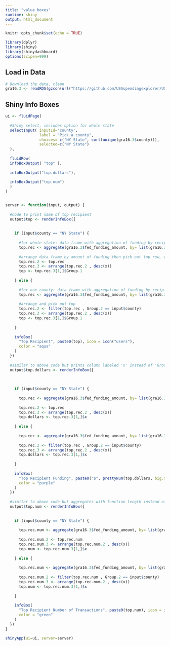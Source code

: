 ```yaml
---
title: "value boxes"
runtime: shiny
output: html_document
---
```


```r
knitr::opts_chunk$set(echo = TRUE)

library(dplyr)
library(shiny)
library(shinydashboard)
options(scipen=999)

```

## Load in Data

```r

# Download the data, clean
gra16.3 <- readRDS(gzcon(url("https://github.com/USAspendingexplorer/USAspending-explorer/blob/master/Data/Processed/NYgra16_cleaned.rds?raw=true")))

```

## Shiny Info Boxes

```r

ui <- fluidPage(
  
  #Shiny select, includes option for whole state
  selectInput( inputId='county', 
               label = "Pick a county",
               choices= c("NY State", sort(unique(gra16.3$county))),
               selected=c("NY State")
  ),
  
  fluidRow(
  infoBoxOutput( "top" ), 
  
  infoBoxOutput("top.dollars"),
  
  infoBoxOutput("top.num")
  )
)


server <- function(input, output) {
  
  #Code to print name of top recipient
  output$top <- renderInfoBox({
    
    
    if (input$county == "NY State") {
      
      #for whole state: data frame with aggregation of funding by recipient
      top.rec <- aggregate(gra16.3$fed_funding_amount, by= list(gra16.3$recipient_name), FUN = sum)
     
      #arrange data frame by amount of funding then pick out top row, which will be the recipient that gets the most funding, info box prints          that recipient's name 
      top.rec.2 <- top.rec
      top.rec.3 <- arrange(top.rec.2 , desc(x))
      top <- top.rec.3[1,]$Group.1
      
    } else {
      
      #for one county: data frame with aggregation of funding by recipient and county
      top.rec <- aggregate(gra16.3$fed_funding_amount, by= list(gra16.3$recipient_name, gra16.3$county), FUN = sum)
    
      #arrange and pick out top
      top.rec.2 <- filter(top.rec , Group.2 == input$county)
      top.rec.3 <- arrange(top.rec.2 , desc(x))
      top <- top.rec.3[1,]$Group.1
      
    }
    
    infoBox(
      "Top Recipient", paste0(top), icon = icon("users"),
      color = "aqua"
    )
  })
  
  #similar to above code but prints column labeled 'x' instead of 'Group.1' so prints amount of funding top recipient gets rather than name
  output$top.dollars <- renderInfoBox({
    
    
    
    if (input$county == "NY State") {
      
      top.rec <- aggregate(gra16.3$fed_funding_amount, by= list(gra16.3$recipient_name), FUN = sum)
      
      top.rec.2 <- top.rec
      top.rec.3 <- arrange(top.rec.2 , desc(x))
      top.dollars <- top.rec.3[1,]$x
      
    } else {
      
      top.rec <- aggregate(gra16.3$fed_funding_amount, by= list(gra16.3$recipient_name, gra16.3$county), FUN = sum)
      
      top.rec.2 <- filter(top.rec , Group.2 == input$county)
      top.rec.3 <- arrange(top.rec.2 , desc(x))
      top.dollars <- top.rec.3[1,]$x
      
    }
    
    infoBox(
      "Top Recipient Funding", paste0("$", prettyNum(top.dollars, big.mark = ",")), icon = icon("credit-card"),
      color = "purple"
    )
  })
  
  #similar to above code but aggregates with function length instead of sum to count how many transactions a particular recipient is a part of
  output$top.num <- renderInfoBox({
    
    
    if (input$county == "NY State") {
      
      top.rec.num <- aggregate(gra16.3$fed_funding_amount, by= list(gra16.3$recipient_name), FUN = length )
      
      top.rec.num.2 <- top.rec.num
      top.rec.num.3 <- arrange(top.rec.num.2 , desc(x))
      top.num <- top.rec.num.3[1,]$x  
      
    } else {
      
      top.rec.num <- aggregate(gra16.3$fed_funding_amount, by= list(gra16.3$recipient_name, gra16.3$county), FUN = length )
      
      top.rec.num.2 <- filter(top.rec.num , Group.2 == input$county)
      top.rec.num.3 <- arrange(top.rec.num.2 , desc(x))
      top.num <- top.rec.num.3[1,]$x
      
    }
    
    infoBox(
      "Top Recipient Number of Transactions", paste0(top.num), icon = icon("list"),
      color = "green"
    )
  })
}

shinyApp(ui=ui, server=server)


```
